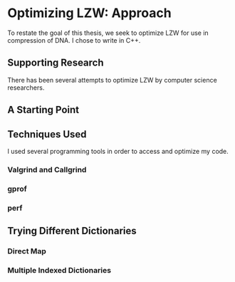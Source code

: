 # Optimizing LZW: Approach 

To restate the goal of this thesis, we seek to optimize LZW for use in compression of DNA. I chose to write in C++.

## Supporting Research

There has been several attempts to optimize LZW by computer science researchers.

## A Starting Point



## Techniques Used

I used several programming tools in order to access and optimize my code.

### Valgrind and Callgrind

### gprof 

### perf

## Trying Different Dictionaries

### Direct Map

### Multiple Indexed Dictionaries

